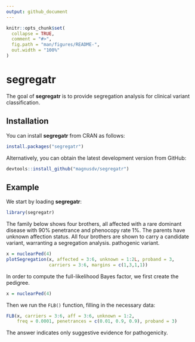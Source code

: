 ```yaml
---
output: github_document
---
```


<!-- README.md is generated from README.Rmd. Please edit that file -->

```r
knitr::opts_chunk$set(
  collapse = TRUE,
  comment = "#>",
  fig.path = "man/figures/README-",
  out.width = "100%"
)
```

# segregatr

<!-- badges: start -->
<!-- badges: end -->

The goal of **segregatr** is to provide segregation analysis for clinical variant classification.

## Installation

You can install **segregatr** from CRAN as follows:

```r
install.packages("segregatr")
```

Alternatively, you can obtain the latest development version from GitHub:
```r
devtools::install_github("magnusdv/segregatr")
```

## Example

We start by loading **segregatr**:
```r
library(segregatr)
```

The family below shows four brothers, all affected with a rare dominant disease with 90% penetrance and phenocopy rate 1%. The parents have unknown affection status. All four brothers are shown to carry a candidate variant, warranting a segregation analysis. pathogenic variant.

```r
x = nuclearPed(4)
plotSegregation(x, affected = 3:6, unknown = 1:2L, proband = 3,
                carriers = 3:6, margins = c(1,3,1,1))
```

In order to compute the full-likelihood Bayes factor, we first create the pedigree.

```r
x = nuclearPed(4)
```

Then we run the `FLB()` function, filling in the necessary data:
```r
FLB(x, carriers = 3:6, aff = 3:6, unknown = 1:2,
    freq = 0.0001, penetrances = c(0.01, 0.9, 0.9), proband = 3)
```

The answer indicates only suggestive evidence for pathogenicity.
